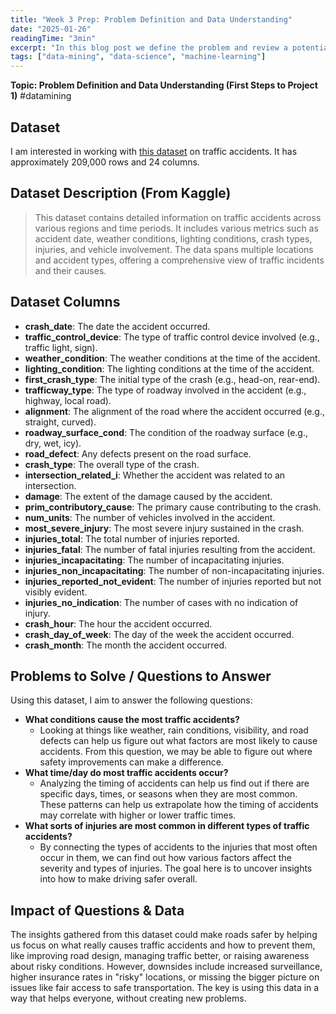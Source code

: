 ```yaml
---
title: "Week 3 Prep: Problem Definition and Data Understanding"
date: "2025-01-26"
readingTime: "3min"
excerpt: "In this blog post we define the problem and review a potential dataset."
tags: ["data-mining", "data-science", "machine-learning"]
---
```

**Topic: Problem Definition and Data Understanding (First Steps to Project 1)**
#datamining 
## Dataset
I am interested in working with [this dataset](https://www.kaggle.com/datasets/oktayrdeki/traffic-accidents) on traffic accidents. It has approximately 209,000 rows and 24 columns.
## Dataset Description (From Kaggle)
> This dataset contains detailed information on traffic accidents across various regions and time periods. It includes various metrics such as accident date, weather conditions, lighting conditions, crash types, injuries, and vehicle involvement. The data spans multiple locations and accident types, offering a comprehensive view of traffic incidents and their causes.
## Dataset Columns
- **crash_date**: The date the accident occurred.
- **traffic_control_device**: The type of traffic control device involved (e.g., traffic light, sign).
- **weather_condition**: The weather conditions at the time of the accident.
- **lighting_condition**: The lighting conditions at the time of the accident.
- **first_crash_type**: The initial type of the crash (e.g., head-on, rear-end).
- **trafficway_type**: The type of roadway involved in the accident (e.g., highway, local road).
- **alignment**: The alignment of the road where the accident occurred (e.g., straight, curved).
- **roadway_surface_cond**: The condition of the roadway surface (e.g., dry, wet, icy).
- **road_defect**: Any defects present on the road surface.
- **crash_type**: The overall type of the crash.
- **intersection_related_i**: Whether the accident was related to an intersection.
- **damage**: The extent of the damage caused by the accident.
- **prim_contributory_cause**: The primary cause contributing to the crash.
- **num_units**: The number of vehicles involved in the accident.
- **most_severe_injury**: The most severe injury sustained in the crash.
- **injuries_total**: The total number of injuries reported.
- **injuries_fatal**: The number of fatal injuries resulting from the accident.
- **injuries_incapacitating**: The number of incapacitating injuries.
- **injuries_non_incapacitating**: The number of non-incapacitating injuries.
- **injuries_reported_not_evident**: The number of injuries reported but not visibly evident.
- **injuries_no_indication**: The number of cases with no indication of injury.
- **crash_hour**: The hour the accident occurred.
- **crash_day_of_week**: The day of the week the accident occurred.
- **crash_month**: The month the accident occurred.
## Problems to Solve / Questions to Answer
Using this dataset, I aim to answer the following questions:
- **What conditions cause the most traffic accidents?**
	- Looking at things like weather, rain conditions, visibility, and road defects can help us figure out what factors are most likely to cause accidents. From this question, we may be able to figure out where safety improvements can make a difference.
- **What time/day do most traffic accidents occur?**
	- Analyzing the timing of accidents can help us find out if there are specific days, times, or seasons when they are most common. These patterns can help us extrapolate how the timing of accidents may correlate with higher or lower traffic times.
- **What sorts of injuries are most common in different types of traffic accidents?**
	- By connecting the types of accidents to the injuries that most often occur in them, we can find out how various factors affect the severity and types of injuries. The goal here is to uncover insights into how to make driving safer overall.
## Impact of Questions & Data
The insights gathered from this dataset could make roads safer by helping us focus on what really causes traffic accidents and how to prevent them, like improving road design, managing traffic better, or raising awareness about risky conditions. However, downsides include increased surveillance, higher insurance rates in "risky" locations, or missing the bigger picture on issues like fair access to safe transportation. The key is using this data in a way that helps everyone, without creating new problems.
